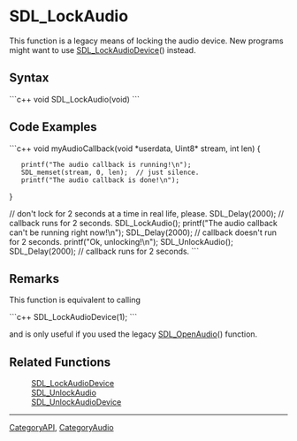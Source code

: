<!-- pragma section-numbers off -->
<!-- pragma disable-camelcase -->

= SDL_LockAudio =
This function is a legacy means of locking the audio device. New programs might want to use [[SDL_LockAudioDevice]]() instead.


== Syntax ==
```c++
void SDL_LockAudio(void)
```

== Code Examples ==
```c++
void myAudioCallback(void *userdata, Uint8* stream, int len)
{
    printf("The audio callback is running!\n");
    SDL_memset(stream, 0, len);  // just silence.
    printf("The audio callback is done!\n");
}

// don't lock for 2 seconds at a time in real life, please.
SDL_Delay(2000);  // callback runs for 2 seconds.
SDL_LockAudio();
printf("The audio callback can't be running right now!\n");
SDL_Delay(2000);  // callback doesn't run for 2 seconds.
printf("Ok, unlocking!\n");
SDL_UnlockAudio();
SDL_Delay(2000);  // callback runs for 2 seconds.
```

== Remarks ==
This function is equivalent to calling

```c++
SDL_LockAudioDevice(1);
```

and is only useful if you used the legacy [[SDL_OpenAudio]]() function.

== Related Functions ==
:[[SDL_LockAudioDevice]]
:[[SDL_UnlockAudio]]
:[[SDL_UnlockAudioDevice]]

----
[[CategoryAPI]], [[CategoryAudio]]
